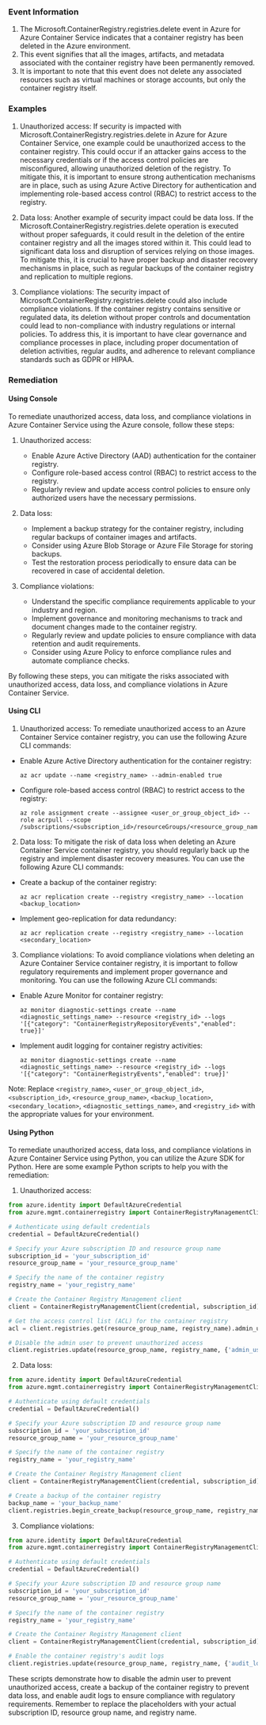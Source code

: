 
### Event Information

1. The Microsoft.ContainerRegistry.registries.delete event in Azure for Azure Container Service indicates that a container registry has been deleted in the Azure environment.
2. This event signifies that all the images, artifacts, and metadata associated with the container registry have been permanently removed.
3. It is important to note that this event does not delete any associated resources such as virtual machines or storage accounts, but only the container registry itself.


### Examples

1. Unauthorized access: If security is impacted with Microsoft.ContainerRegistry.registries.delete in Azure for Azure Container Service, one example could be unauthorized access to the container registry. This could occur if an attacker gains access to the necessary credentials or if the access control policies are misconfigured, allowing unauthorized deletion of the registry. To mitigate this, it is important to ensure strong authentication mechanisms are in place, such as using Azure Active Directory for authentication and implementing role-based access control (RBAC) to restrict access to the registry.

2. Data loss: Another example of security impact could be data loss. If the Microsoft.ContainerRegistry.registries.delete operation is executed without proper safeguards, it could result in the deletion of the entire container registry and all the images stored within it. This could lead to significant data loss and disruption of services relying on those images. To mitigate this, it is crucial to have proper backup and disaster recovery mechanisms in place, such as regular backups of the container registry and replication to multiple regions.

3. Compliance violations: The security impact of Microsoft.ContainerRegistry.registries.delete could also include compliance violations. If the container registry contains sensitive or regulated data, its deletion without proper controls and documentation could lead to non-compliance with industry regulations or internal policies. To address this, it is important to have clear governance and compliance processes in place, including proper documentation of deletion activities, regular audits, and adherence to relevant compliance standards such as GDPR or HIPAA.

### Remediation

#### Using Console

To remediate unauthorized access, data loss, and compliance violations in Azure Container Service using the Azure console, follow these steps:

1. Unauthorized access:
   - Enable Azure Active Directory (AAD) authentication for the container registry.
   - Configure role-based access control (RBAC) to restrict access to the registry.
   - Regularly review and update access control policies to ensure only authorized users have the necessary permissions.

2. Data loss:
   - Implement a backup strategy for the container registry, including regular backups of container images and artifacts.
   - Consider using Azure Blob Storage or Azure File Storage for storing backups.
   - Test the restoration process periodically to ensure data can be recovered in case of accidental deletion.

3. Compliance violations:
   - Understand the specific compliance requirements applicable to your industry and region.
   - Implement governance and monitoring mechanisms to track and document changes made to the container registry.
   - Regularly review and update policies to ensure compliance with data retention and audit requirements.
   - Consider using Azure Policy to enforce compliance rules and automate compliance checks.

By following these steps, you can mitigate the risks associated with unauthorized access, data loss, and compliance violations in Azure Container Service.

#### Using CLI

1. Unauthorized access: To remediate unauthorized access to an Azure Container Service container registry, you can use the following Azure CLI commands:

- Enable Azure Active Directory authentication for the container registry:
  ```
  az acr update --name <registry_name> --admin-enabled true
  ```

- Configure role-based access control (RBAC) to restrict access to the registry:
  ```
  az role assignment create --assignee <user_or_group_object_id> --role acrpull --scope /subscriptions/<subscription_id>/resourceGroups/<resource_group_name>/providers/Microsoft.ContainerRegistry/registries/<registry_name>
  ```

2. Data loss: To mitigate the risk of data loss when deleting an Azure Container Service container registry, you should regularly back up the registry and implement disaster recovery measures. You can use the following Azure CLI commands:

- Create a backup of the container registry:
  ```
  az acr replication create --registry <registry_name> --location <backup_location>
  ```

- Implement geo-replication for data redundancy:
  ```
  az acr replication create --registry <registry_name> --location <secondary_location>
  ```

3. Compliance violations: To avoid compliance violations when deleting an Azure Container Service container registry, it is important to follow regulatory requirements and implement proper governance and monitoring. You can use the following Azure CLI commands:

- Enable Azure Monitor for container registry:
  ```
  az monitor diagnostic-settings create --name <diagnostic_settings_name> --resource <registry_id> --logs '[{"category": "ContainerRegistryRepositoryEvents","enabled": true}]'
  ```

- Implement audit logging for container registry activities:
  ```
  az monitor diagnostic-settings create --name <diagnostic_settings_name> --resource <registry_id> --logs '[{"category": "ContainerRegistryEvents","enabled": true}]'
  ```

Note: Replace `<registry_name>`, `<user_or_group_object_id>`, `<subscription_id>`, `<resource_group_name>`, `<backup_location>`, `<secondary_location>`, `<diagnostic_settings_name>`, and `<registry_id>` with the appropriate values for your environment.

#### Using Python

To remediate unauthorized access, data loss, and compliance violations in Azure Container Service using Python, you can utilize the Azure SDK for Python. Here are some example Python scripts to help you with the remediation:

1. Unauthorized access:
```python
from azure.identity import DefaultAzureCredential
from azure.mgmt.containerregistry import ContainerRegistryManagementClient

# Authenticate using default credentials
credential = DefaultAzureCredential()

# Specify your Azure subscription ID and resource group name
subscription_id = 'your_subscription_id'
resource_group_name = 'your_resource_group_name'

# Specify the name of the container registry
registry_name = 'your_registry_name'

# Create the Container Registry Management client
client = ContainerRegistryManagementClient(credential, subscription_id)

# Get the access control list (ACL) for the container registry
acl = client.registries.get(resource_group_name, registry_name).admin_user_enabled

# Disable the admin user to prevent unauthorized access
client.registries.update(resource_group_name, registry_name, {'admin_user_enabled': False})
```

2. Data loss:
```python
from azure.identity import DefaultAzureCredential
from azure.mgmt.containerregistry import ContainerRegistryManagementClient

# Authenticate using default credentials
credential = DefaultAzureCredential()

# Specify your Azure subscription ID and resource group name
subscription_id = 'your_subscription_id'
resource_group_name = 'your_resource_group_name'

# Specify the name of the container registry
registry_name = 'your_registry_name'

# Create the Container Registry Management client
client = ContainerRegistryManagementClient(credential, subscription_id)

# Create a backup of the container registry
backup_name = 'your_backup_name'
client.registries.begin_create_backup(resource_group_name, registry_name, backup_name)
```

3. Compliance violations:
```python
from azure.identity import DefaultAzureCredential
from azure.mgmt.containerregistry import ContainerRegistryManagementClient

# Authenticate using default credentials
credential = DefaultAzureCredential()

# Specify your Azure subscription ID and resource group name
subscription_id = 'your_subscription_id'
resource_group_name = 'your_resource_group_name'

# Specify the name of the container registry
registry_name = 'your_registry_name'

# Create the Container Registry Management client
client = ContainerRegistryManagementClient(credential, subscription_id)

# Enable the container registry's audit logs
client.registries.update(resource_group_name, registry_name, {'audit_log_enabled': True})
```

These scripts demonstrate how to disable the admin user to prevent unauthorized access, create a backup of the container registry to prevent data loss, and enable audit logs to ensure compliance with regulatory requirements. Remember to replace the placeholders with your actual subscription ID, resource group name, and registry name.

